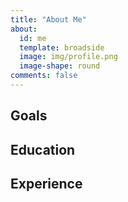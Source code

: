 ```yaml
---
title: "About Me"
about:
  id: me
  template: broadside
  image: img/profile.png
  image-shape: round
comments: false
---
```


:::{#me}

## Goals

## Education

## Experience








:::


